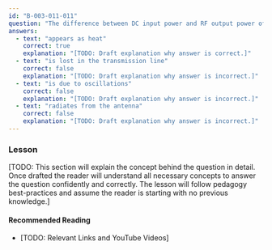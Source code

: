```yaml
---
id: "B-003-011-011"
question: "The difference between DC input power and RF output power of a transmitter RF amplifier:"
answers:
  - text: "appears as heat"
    correct: true
    explanation: "[TODO: Draft explanation why answer is correct.]"
  - text: "is lost in the transmission line"
    correct: false
    explanation: "[TODO: Draft explanation why answer is incorrect.]"
  - text: "is due to oscillations"
    correct: false
    explanation: "[TODO: Draft explanation why answer is incorrect.]"
  - text: "radiates from the antenna"
    correct: false
    explanation: "[TODO: Draft explanation why answer is incorrect.]"
---
```


### Lesson

[TODO: This section will explain the concept behind the question in detail. Once drafted the reader will understand all necessary concepts to answer the question confidently and correctly. The lesson will follow pedagogy best-practices and assume the reader is starting with no previous knowledge.]

#### Recommended Reading

- [TODO: Relevant Links and YouTube Videos]
